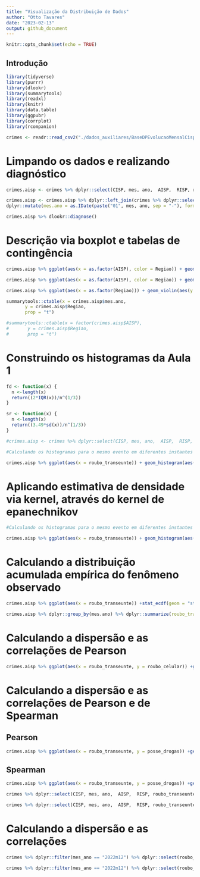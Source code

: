 ```yaml
---
title: "Visualização da Distribuição de Dados"
author: "Otto Tavares"
date: "2023-02-13"
output: github_document
---
```


```r
knitr::opts_chunk$set(echo = TRUE)
```


## Introdução

```r
library(tidyverse)
library(purrr)
library(dlookr)
library(summarytools)
library(readxl)
library(knitr)
library(data.table)
library(ggpubr)
library(corrplot)
library(rcompanion)
```


```r
crimes <- readr::read_csv2("./dados_auxiliares/BaseDPEvolucaoMensalCisp.csv", locale = readr::locale(encoding = "latin1"))
```
# Limpando os dados e realizando diagnóstico

```r

crimes.aisp <- crimes %>% dplyr::select(CISP, mes, ano,  AISP,  RISP, roubo_transeunte, roubo_celular, posse_drogas) %>% dplyr::mutate(mes.ano = as.IDate(paste("01", mes, ano, sep = "-"), format = "%d-%m-%Y")) %>% dplyr::filter(mes.ano %in% c(as.IDate("01-12-2019",format = "%d-%m-%Y"), as.IDate("01-12-2020",format = "%d-%m-%Y"), as.IDate("01-12-2021",format = "%d-%m-%Y") ,as.IDate("01-12-2022",format = "%d-%m-%Y"))) %>% dplyr::group_by(AISP, mes.ano) %>% dplyr::summarise(roubo_transeunte = sum(roubo_transeunte), roubo_celular = sum(roubo_celular), posse_drogas = sum(posse_drogas))

crimes.aisp <- crimes.aisp %>% dplyr::left_join(crimes %>% dplyr::select(AISP, Regiao, mes, ano) %>% 
dplyr::mutate(mes.ano = as.IDate(paste("01", mes, ano, sep = "-"), format = "%d-%m-%Y")) %>% dplyr::filter(mes.ano %in% c(as.IDate("01-12-2019",format = "%d-%m-%Y"), as.IDate("01-12-2020",format = "%d-%m-%Y"), as.IDate("01-12-2021",format = "%d-%m-%Y") ,as.IDate("01-12-2022",format = "%d-%m-%Y"))) %>% dplyr::distinct(AISP, mes.ano, Regiao), by = c("AISP" = "AISP", "mes.ano"="mes.ano"))

crimes.aisp %>% dlookr::diagnose()

```

# Descrição via boxplot e tabelas de contingência

```r

crimes.aisp %>% ggplot(aes(x = as.factor(AISP), color = Regiao)) + geom_boxplot(aes(y = roubo_transeunte)) + xlab('Batalhões') + ylab('Roubo à Transeunte')
```

```r

crimes.aisp %>% ggplot(aes(x = as.factor(AISP), color = Regiao)) + geom_boxplot(aes(y = roubo_celular)) + xlab('Batalhões') + ylab('Roubo de Celular')
```

```r

crimes.aisp %>% ggplot(aes(x = as.factor(Regiao))) + geom_violin(aes(y = roubo_transeunte)) + xlab('Batalhões') + ylab('Roubo à Transeunte') + facet_wrap(~mes.ano)

```


```r

summarytools::ctable(x = crimes.aisp$mes.ano, 
       y = crimes.aisp$Regiao, 
       prop = "t") 

```
```r

#summarytools::ctable(x = factor(crimes.aisp$AISP), 
#       y = crimes.aisp$Regiao,
#       prop = "t") 

```


# Construindo os histogramas da Aula 1

```r

fd <- function(x) {
  n <-length(x)
  return((2*IQR(x))/n^(1/3))
}

sr <- function(x) {
  n <-length(x)
  return((3.49*sd(x))/n^(1/3))
}

#crimes.aisp <- crimes %>% dplyr::select(CISP, mes, ano,  AISP,  RISP, roubo_transeunte) %>% dplyr::mutate(mes.ano = as.IDate(paste("01", mes, ano, sep = "-"), format = "%d-%m-%Y")) %>% dplyr::group_by(AISP, mes.ano) %>% dplyr::summarise(roubo_transeunte = sum(roubo_transeunte))

#Calculando os histogramas para o mesmo evento em diferentes instantes de tempo

crimes.aisp %>% ggplot(aes(x = roubo_transeunte)) + geom_histogram(aes(y = after_stat(density)), binwidth=fd, fill = 'lightblue') + facet_wrap(~mes.ano)
```

# Aplicando estimativa de densidade via kernel, através do kernel de epanechnikov

```r
#Calculando os histogramas para o mesmo evento em diferentes instantes de tempo

crimes.aisp %>% ggplot(aes(x = roubo_transeunte)) + geom_histogram(aes(y = after_stat(density)), binwidth=fd, fill = 'lightblue') + geom_density(kernel = 'epanechnikov')+ facet_wrap(~mes.ano)
```


# Calculando a distribuição acumulada empírica do fenômeno observado

```r

crimes.aisp %>% ggplot(aes(x = roubo_transeunte)) +stat_ecdf(geom = "step") + geom_vline(data = crimes.aisp %>% dplyr::group_by(mes.ano) %>% dplyr::summarize(roubo_transeunte_md = median(roubo_transeunte)), aes(xintercept=roubo_transeunte_md)) + facet_wrap(~mes.ano) + theme_bw()
```

```r

crimes.aisp %>% dplyr::group_by(mes.ano) %>% dplyr::summarize(roubo_transeunte_md = median(roubo_transeunte))
```


# Calculando a dispersão e as correlações de Pearson

```r

crimes.aisp %>% ggplot(aes(x = roubo_transeunte, y = roubo_celular)) +geom_point() + facet_wrap(~mes.ano) + stat_cor(method="pearson") + xlab('Roubo a Transeunte') + ylab('Roubo de Celular')
```

# Calculando a dispersão e as correlações de Pearson e de Spearman

## Pearson

```r

crimes.aisp %>% ggplot(aes(x = roubo_transeunte, y = posse_drogas)) +geom_point() + facet_wrap(~mes.ano) + stat_cor(method="pearson") + xlab('Roubo a Transeunte') + ylab('Posse de Drogas') + geom_smooth(method = "lm")
```

## Spearman

```r

crimes.aisp %>% ggplot(aes(x = roubo_transeunte, y = posse_drogas)) +geom_point() + facet_wrap(~mes.ano) + stat_cor(method="spearman") + xlab('Roubo a Transeunte') + ylab('Posse de Drogas') + geom_smooth()
```



```r

crimes %>% dplyr::select(CISP, mes, ano,  AISP,  RISP, roubo_transeunte, roubo_celular) %>% dplyr::mutate(mes.ano = as.IDate(paste("01", mes, ano, sep = "-"), format = "%d-%m-%Y")) %>% dplyr::group_by(mes.ano) %>% dplyr::summarise(roubo_transeunte = sum(roubo_transeunte), roubo_celular = sum(roubo_celular)) %>% dplyr::filter(mes.ano > as.IDate("01-01-2019",format = "%d-%m-%Y")) %>% ggplot(aes(x = mes.ano)) + geom_line(aes(y = roubo_transeunte, color = "Roubo Transeunte")) + geom_point(data = crimes.aisp %>% dplyr::group_by(mes.ano) %>% dplyr::summarise(roubo_transeunte = sum(roubo_transeunte), roubo_celular = sum(roubo_celular)), aes(y = roubo_transeunte, color = "Roubo Transeunte")) + geom_line(aes(y = roubo_celular, color = "Roubo Celular")) + geom_point(data = crimes.aisp  %>% dplyr::group_by(mes.ano) %>% dplyr::summarise(roubo_transeunte = sum(roubo_transeunte), roubo_celular = sum(roubo_celular)), aes(y = roubo_celular, color = "Roubo Celular")) + ylab("# de Roubos (Transeuntes e Celulares)") + xlab("Horizonte Temporal") + labs(title = "Evolução temporal de roubos no Estado do Rio de Janeiro") + theme_bw()

```


```r

crimes %>% dplyr::select(CISP, mes, ano,  AISP,  RISP, roubo_transeunte, roubo_celular) %>% dplyr::mutate(mes.ano = as.IDate(paste("01", mes, ano, sep = "-"), format = "%d-%m-%Y")) %>% dplyr::group_by(AISP, mes.ano) %>% dplyr::summarise(roubo_transeunte = sum(roubo_transeunte), roubo_celular = sum(roubo_celular)) %>% dplyr::filter(mes.ano > as.IDate("01-01-2019",format = "%d-%m-%Y") & AISP == 15) %>% ggplot(aes(x = mes.ano)) + geom_line(aes(y = roubo_transeunte, color = "Roubo Transeunte")) + geom_point(data = crimes.aisp %>% dplyr::filter(AISP == 15), aes(y = roubo_transeunte, color = "Roubo Transeunte")) + geom_line(aes(y = roubo_celular, color = "Roubo Celular")) + geom_point(data = crimes.aisp %>% dplyr::filter(AISP == 15), aes(y = roubo_celular, color = "Roubo Celular")) + ylab("# de Roubos (Transeuntes e Celulares)") + xlab("Horizonte Temporal") + labs(title = "Evolução temporal para um batalhão selecionado (AISP = 15)") + theme_bw()

```



# Calculando a dispersão e as correlações

```r

crimes %>% dplyr::filter(mes_ano == "2022m12") %>% dplyr::select(roubo_veiculo, roubo_transeunte) %>% cor(., method = "pearson") %>% corrplot(., title = 'Pearson')

```


```r

crimes %>% dplyr::filter(mes_ano == "2022m12") %>% dplyr::select(roubo_veiculo, roubo_transeunte) %>% cor(., method = "spearman") %>% corrplot(., title = 'Spearman')

```


